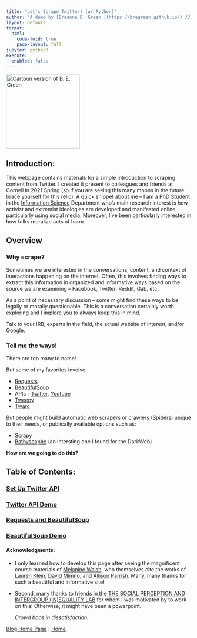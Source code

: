 ```yaml
---
title: "Let's Scrape Twitter! (w/ Python)"
author: "A demo by [Breanna E. Green ](https://bregreen.github.io/) // Powered by [Quarto](https://quarto.org/docs/tools/jupyter-lab.html)"
layout: default
format: 
  html:
    code-fold: true
    page-layout: full
jupyter: python3
execute: 
  enabled: false
---
```


<img src="logo.PNG" alt="Cartoon version of B. E. Green" width="200"/>
   
</b>

## Introduction:
  
This webpage contains materials for a simple introduction to scraping content from Twitter. I created it present to colleagues and friends at Cornell in 2021 Spring (so if you are seeing this many moons in the future... brace yourself for this relic). A quick snippet about me -- I am a PhD Student in the [Information Science](https://infosci.cornell.edu/research) Department who's main research interest is how activist and extremist ideologies are developed and manifested online, particularly using social media. Moreover, I've been particularly interested in how folks moralize acts of harm.

## Overview

### Why scrape?

Sometimes we are interested in the conversations, content, and context of interactions happening on the internet. Often, this involves finding ways to extract this information in organized and informative ways based on the source we are examining -- Facebook, Twitter, Reddit, Gab, etc.

As a point of necessary discussion -- some might find these ways to be legally or morally questionable. This is a conversation certainly worth exploring and I implore you to always keep this in mind. 

Talk to your IRB, experts in the field, the actual website of interest, and/or Google. 


### Tell me the ways!

There are too many to name!

But some of my favorites involve: 

 * [Requests](https://requests.readthedocs.io/en/latest/)
 * [BeautifulSoup](https://www.crummy.com/software/BeautifulSoup/bs4/doc/)
 * APIs - [Twitter](https://developer.twitter.com/en/docs/twitter-api), [Youtube](https://developers.google.com/youtube/v3)
 * [Tweepy](https://docs.tweepy.org/en/latest/)
 * [Twarc](https://scholarslab.github.io/learn-twarc/)
 

But people might build automatic web scrapers or crawlers (Spiders) unique to their needs, or publically available options such as:
 
 * [Scrapy](https://scrapy.org/)
 * [Bathyscaphe](https://github.com/darkspot-org) (an intersting one I found for the DarkWeb)

**How are we going to do this?** 
 
## Table of Contents:

### [Set Up Twitter API](https://bregreen.github.io/projects/Twitter_Scraping_Demo/set_up_twitter_api_steps.html#)

### [Twitter API Demo](https://bregreen.github.io/projects/Twitter_Scraping_Demo/twitter_api_demo.html#)

### [Requests and BeautifulSoup](https://bregreen.github.io/projects/Twitter_Scraping_Demo/requests_and_beautifulsoup.html#)

### [BeautifulSoup Demo](https://bregreen.github.io/projects/Twitter_Scraping_Demo/beautifulsoup_demo.html#)


#### **Acknowledgments**:

- I only learned how to develop this page after seeing the magnificent course materials of [Melanine Walsh](https://github.com/melaniewalsh/Intro-Cultural-Analytics), who themselves cite the works of [Lauren Klein](https://github.com/laurenfklein/emory-qtm340), [David Mimno](https://mimno.infosci.cornell.edu/info3350/), and [Allison Parrish](https://github.com/aparrish/rwet). Many, many thanks for such a beautiful and informative site!
    
- Second, many thanks to friends in the [THE SOCIAL PERCEPTION AND INTERGROUP (IN)EQUALITY LAB](http://www.kroschlab.com/) for whom I was motivated by to work on this! Otherwise, it might have been a powerpoint. 
   
   *Crowd boos in dissatisfaction.*
   
   
[Blog Home Page](https://bregreen.github.io/blog.html#) |  [Home](https://bregreen.github.io/#)
   
   
   